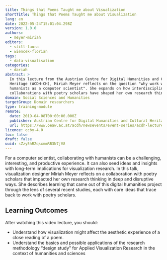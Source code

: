 ```yaml
---
title: Things that Poems Taught me about Visualization
shortTitle: Things that Poems Taught me about Visualization
lang: en
date: 2022-05-24T15:01:04.298Z
version: 1.0.0
authors:
  - meyer-miriah
editors:
  - still-laura
  - wiencek-florian
tags:
  - data-visualisation
categories:
  - dariah
abstract: >
  In this lecture from the Austrian Centre for Digital Humanities and Cultural
  Heritage (ACDH-CH), Miriah Meyer reflects on the question "why work with
  humanists as a computer scientist". She expands on how interdisciplinary
  collaborations with poetry scholars have shaped her own research thinking.
domain: Social Sciences and Humanities
targetGroup: Domain researchers
type: training-module
remote:
  date: 2019-04-08T00:00:00.000Z
  publisher: Austrian Centre for Digital Humanities and Cultural Heritage (ACDH-CH)
  url: https://www.oeaw.ac.at/acdh/newsevents/event-series/acdh-lecture-51
licence: ccby-4.0
toc: false
draft: false
uuid: sZzy5hRZqsxmmRB3N7jV8
---
```

For a computer scientist, collaborating with humanists can be a challenging, interesting, and productive experience. It can also seed ideas and insights with long-term implications for visualization research. In this talk, visualization designer Miriah Meyer reflects on a collaboration with poetry scholars that impacted her own research thinking in deep and disruptive ways. She describes learning that came out of this digital humanities project through the lens of several recent studies, each with core ideas that trace back to work with poetry scholars.



## Learning Outcomes

After watching this video lecture, you should:

- Understand how visualization might affect the aesthetic experience of a close reading of a poem.
- Understand the basics and possible applications of the research methodology “design study” for Applied Visualization Research in the context of humanities and sciences



<VideoCard provider="youtube" id="L1vexv9cXfQ" title="Things that Poems Taught me about Visualization" subtitle="Click here to view" image="images/acdh-ch-video.png" />

